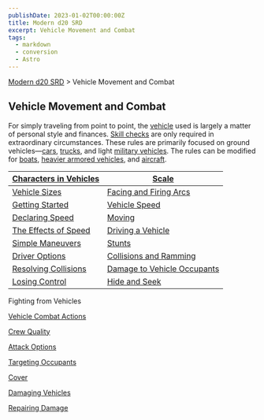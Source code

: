 ```yaml
---
publishDate: 2023-01-02T00:00:00Z
title: Modern d20 SRD
excerpt: Vehicle Movement and Combat
tags:
  - markdown
  - conversion
  - Astro
---
```


[Modern d20 SRD](/#modernD20) > Vehicle Movement and Combat

## Vehicle Movement and Combat

For simply traveling from point to point, the [vehicle](modern-d20-srd-equipment-equipment-vehicles) used is largely a matter of personal style and finances. [Skill checks](modern-d20-srd-skills-skill-basics) are only required in extraordinary circumstances. These rules are primarily focused on ground vehicles—[cars](modern-d20-srd-equipment-civilian-cars), [trucks](modern-d20-srd-equipment-civilian-trucks), and light [military vehicles](modern-d20-srd-equipment-military-vehicles). The rules can be modified for [boats](modern-d20-srd-equipment-civilian-water-vehicles), [heavier armored vehicles](modern-d20-srd-equipment-military-vehicles), and [aircraft](modern-d20-srd-equipment-civilian-aircraft).

| [Characters in Vehicles](modern-d20-srd-vehicle-movement-and-combat-characters-in-vehicles) | [Scale](modern-d20-srd-vehicle-movement-and-combat-scale) |
|---|---|
| [Vehicle Sizes](modern-d20-srd-vehicle-movement-and-combat-vehicle-sizes) | [Facing and Firing Arcs](modern-d20-srd-vehicle-movement-and-combat-facing-firing-arcs) |
| [Getting Started](modern-d20-srd-vehicle-movement-and-combat-getting-started) | [Vehicle Speed](modern-d20-srd-vehicle-movement-and-combat-vehicle-speed) |
| [Declaring Speed](modern-d20-srd-vehicle-movement-and-combat-declaring-speed) | [Moving](modern-d20-srd-vehicle-movement-and-combat-moving) |
| [The Effects of Speed](modern-d20-srd-vehicle-movement-and-combat-effects-of-speed) | [Driving a Vehicle](modern-d20-srd-vehicle-movement-and-combat-driving-a-vehicle) |
| [Simple Maneuvers](modern-d20-srd-vehicle-movement-and-combat-simple-maneuvers) | [Stunts](modern-d20-srd-vehicle-movement-and-combat-stunts) |
| [Driver Options](modern-d20-srd-vehicle-movement-and-combat-driver-options) | [Collisions and Ramming](modern-d20-srd-vehicle-movement-and-combat-collisions-ramming) |
| [Resolving Collisions](modern-d20-srd-vehicle-movement-and-combat-resolving-collisions) | [Damage to Vehicle Occupants](modern-d20-srd-vehicle-movement-and-combat-damage-to-vehicle-occupants) |
| [Losing Control](modern-d20-srd-vehicle-movement-and-combat-losing-control) | [Hide and Seek](modern-d20-srd-vehicle-movement-and-combat-hide-seek) |
Fighting from Vehicles

[Vehicle Combat Actions](modern-d20-srd-vehicle-movement-and-combat-vehicle-combat-actions)

[Crew Quality](modern-d20-srd-vehicle-movement-and-combat-crew-quality)

[Attack Options](modern-d20-srd-vehicle-movement-and-combat-attack-options)

[Targeting Occupants](modern-d20-srd-vehicle-movement-and-combat-targeting-occupants)

[Cover](modern-d20-srd-vehicle-movement-and-combat-cover)

[Damaging Vehicles](modern-d20-srd-vehicle-movement-and-combat-damaging-vehicles)

[Repairing Damage](modern-d20-srd-vehicle-movement-and-combat-repairing-damage)
